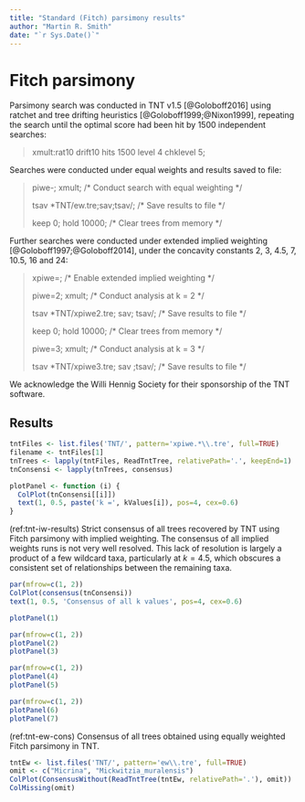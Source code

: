 ```yaml
---
title: "Standard (Fitch) parsimony results"
author: "Martin R. Smith"
date: "`r Sys.Date()`"
---
```


# Fitch parsimony {#fitch}

Parsimony search was conducted in TNT v1.5 [@Goloboff2016] using ratchet and tree drifting heuristics [@Goloboff1999;@Nixon1999], repeating the search until the optimal score had been hit by 1500 independent searches:

> xmult:rat10 drift10 hits 1500 level 4 chklevel 5;

Searches were conducted under equal weights and results saved to file:

> piwe-; xmult; <span class="comment">/&#42; Conduct search with equal weighting &#42;/</span>
>
> tsav &#42;TNT/ew.tre;sav;tsav/; <span class="comment">/&#42; Save results to file &#42;/</span>
>
> keep 0; hold 10000; <span class="comment">/&#42; Clear trees from memory &#42;/</span>

Further searches were conducted under extended implied weighting [@Goloboff1997;@Goloboff2014], under the concavity constants 2, 3, 4.5, 7, 10.5, 16 and 24:

> xpiwe=; <span class="comment">/&#42; Enable extended implied weighting &#42;/</span>
>
> piwe=2; xmult; <span class="comment">/&#42; Conduct analysis at k = 2 &#42;/</span>
>
> tsav &#42;TNT/xpiwe2.tre; sav; tsav/; <span class="comment">/&#42; Save results to file &#42;/</span>
> 
> keep 0; hold 10000; <span class="comment">/&#42; Clear trees from memory &#42;/</span>
>
> piwe=3; xmult; <span class="comment">/&#42; Conduct analysis at k = 3 &#42;/</span>
>
> tsav &#42;TNT/xpiwe3.tre; sav ;tsav/; <span class="comment">/&#42; Save results to file &#42;/</span>

We acknowledge the Willi Hennig Society for their sponsorship of the TNT software.

## Results

```R
tntFiles <- list.files('TNT/', pattern='xpiwe.*\\.tre', full=TRUE)
filename <- tntFiles[1]
tnTrees <- lapply(tntFiles, ReadTntTree, relativePath='.', keepEnd=1)
tnConsensi <- lapply(tnTrees, consensus)

plotPanel <- function (i) {
  ColPlot(tnConsensi[[i]])
  text(1, 0.5, paste('k =', kValues[i]), pos=4, cex=0.6)
}
```


(ref:tnt-iw-results) Strict consensus of all trees recovered by TNT using Fitch parsimony with implied weighting.  The consensus of all implied weights runs is not very well resolved. 
This lack of resolution is largely a product of a few wildcard taxa, particularly at $k = 4.5$, which obscures a consistent set of relationships between the remaining taxa.

```R
par(mfrow=c(1, 2))
ColPlot(consensus(tnConsensi)) 
text(1, 0.5, 'Consensus of all k values', pos=4, cex=0.6)

plotPanel(1)
```

```R
par(mfrow=c(1, 2))
plotPanel(2)
plotPanel(3)
```

```R
par(mfrow=c(1, 2))
plotPanel(4)
plotPanel(5)
```

```R
par(mfrow=c(1, 2))
plotPanel(6)
plotPanel(7)
```

<!--### Consensus of all IW trees, without wildcards

Even with the anomalous results at $k = 4.5$, the essential relationships between most taxa are recovered under all weighting situations:

```R
#omit <- c('Clupeafumosus_socialis', 'Micrina', 'Mickwitzia_muralensis', 'Paterimitra', 'Heliomedusa_orienta', 'Tomteluva_perturbata', 'Yuganotheca_elegans', 'Salanygolina', 'Gasconsia', 'Mummpikia_nuda')
omit <- c("none")
ColPlot(ConsensusWithout(tnConsensi, omit))
ColMissing(omit)
```
-->
\newpage

(ref:tnt-ew-cons) Consensus of all trees obtained using equally weighted Fitch parsimony in TNT.

```R
tntEw <- list.files('TNT/', pattern='ew\\.tre', full=TRUE)
omit <- c("Micrina", "Mickwitzia_muralensis")
ColPlot(ConsensusWithout(ReadTntTree(tntEw, relativePath='.'), omit))
ColMissing(omit)
```
